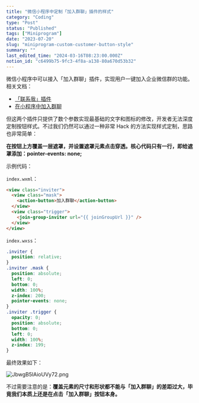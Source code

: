 ```yaml
---
title: "微信小程序中定制「加入群聊」插件的样式"
category: "Coding"
type: "Post"
status: "Published"
tags: ["Miniprogram"]
date: "2023-07-20"
slug: "miniprogram-custom-customer-button-style"
summary: ""
last_edited_time: "2024-03-16T08:23:00.000Z"
notion_id: "c6499b75-9fc3-4f8a-a138-80a670d53b32"
---
```



微信小程序中可以接入「加入群聊」插件，实现用户一键加入企业微信群的功能。相关文档：

- [「联系我」插件](https://developer.work.weixin.qq.com/document/path/93582)
- [在小程序中加入群聊](https://developer.work.weixin.qq.com/document/path/93884)

但这两个插件只提供了数个参数实现最基础的文字和图标的修改，开发者无法深度定制按钮样式。不过我们仍然可以通过一种非常 Hack 的方法实现样式定制，思路也非常简单：


**在按钮上方覆盖一层遮罩，并设置遮罩元素点击穿透。核心代码只有一行，即给遮罩添加：pointer-events: none;**


示例代码：


`index.wxml`：


```html
<view class="inviter">
  <view class="mask">
    <action-button>加入群聊</action-button>
  </view>
  <view class="trigger">
    <join-group-inviter url="{{ joinGroupUrl }}" />
  </view>
</view>
```


`index.wxss`：


```css
.inviter {
  position: relative;
}
.inviter .mask {
  position: absolute;
  left: 0;
  bottom: 0;
  width: 100%;
  z-index: 200;
  pointer-events: none;
}
.inviter .trigger {
  opacity: 0;
  position: absolute;
  bottom: 0;
  left: 0;
  width: 100%;
  z-index: 199;
}
```


最终效果如下：


![JbwgB5lAioUVy72.png](https://prod-files-secure.s3.us-west-2.amazonaws.com/e753f4ed-a9d5-4b94-80b5-b5d3a8dd4851/06693800-b753-4bf3-85a3-f79738f4255a/JbwgB5lAioUVy72.png?X-Amz-Algorithm=AWS4-HMAC-SHA256&X-Amz-Content-Sha256=UNSIGNED-PAYLOAD&X-Amz-Credential=ASIAZI2LB466RIXUJRSY%2F20250806%2Fus-west-2%2Fs3%2Faws4_request&X-Amz-Date=20250806T024926Z&X-Amz-Expires=3600&X-Amz-Security-Token=IQoJb3JpZ2luX2VjEDMaCXVzLXdlc3QtMiJGMEQCIErLd%2FXl0ZX6VnuZnBr7PTFSxBiyi7tqiQXnFLacHsmeAiBLHSom9Pui3elQPcOnGL8Grr7A5l1oWGAoX%2FCt8UELxSr%2FAwhrEAAaDDYzNzQyMzE4MzgwNSIMuhgwwKBgfMUyfgJeKtwDVsyVZxtCmgWixA%2FBnUOgWkeaMrOR2pWlgzGqnwIzz%2BF5X8YElpGMONbUzxA8EyzG1HJmi7SmT7E%2BamPyo4ucsW%2Fsxo60vx78B%2F%2FSXjdM2B0xTqsxqSq57fJgvGUqNVGT3oVQRgT7yD8QjsXGBDLyA550QMDK9be8e0CcY7gXChzKOJhy0DrSge8pNjH5cEei48qkbzdb6HxrVDhsNW8eWna97ohSrCiH2b3nF3%2FqChhBdTMjpUeaWzr0GYyPVRiD1clCDoOHO6RSfKHaq8ePrpXF5cn5aVquupm5PSQexvzlhni5hR5KDIb3P26HR%2FLFKV%2BkDxQGHDu2zpCITyx3yy5cpmdFwy0eiRlb9cwIDvaS7t3ni06zoV5CcTJyLhH2LKHZuU09yoAoFJWGGuug2h9aSTnVdvlh5fw3%2BZttqLv%2FXXgqWa0aN7jXyu4PewHPi%2FACq3umNuLetCH%2Fu9nkapqjmZmeViU%2B8i%2F53%2B%2BRdh9rjFGO417%2BBI9siRQeh7q07AxWGXF%2FgQiuJ1aGz8v2lDqFu%2Fkudv2t6iPpt4UnjPIHN845I2%2BL7ngs1cgjpgnbk3J%2B8u2OivvfRErBvecXzSQfpa0X6s2fXcolEILSJ4hKk9IqZ7uyAwSLmfYwnvjKxAY6pgE99q%2BLnDz%2F7VsJdRUg086BHsl5q3jlL4ZsPM6SDtZ6%2FBUWMgyVXV4KpXN1QYFn8jy0wOimbpuLQ%2BRK4e7DTn%2BYTSVCoTmG34zMrLdXiUX1rsoa%2FQSnrPBoHAO4mTRvT9DJqP7dPNbfjSnOiHFyjnVxDiYONj7yspboXPt9%2B509X244o%2B88pynmUYTrgeF7g1tRb3ii8FYcIGdyFAJCgJD1DLg8g9Ml&X-Amz-Signature=3d4178b8ef2de37920e14cb79e62e9527894d756ea0b7417652b122d7f7b98a8&X-Amz-SignedHeaders=host&x-amz-checksum-mode=ENABLED&x-id=GetObject)


不过需要注意的是：**覆盖元素的尺寸和形状都不能与「加入群聊」的差距过大，毕竟我们本质上还是在点击「加入群聊」按钮本身。**

